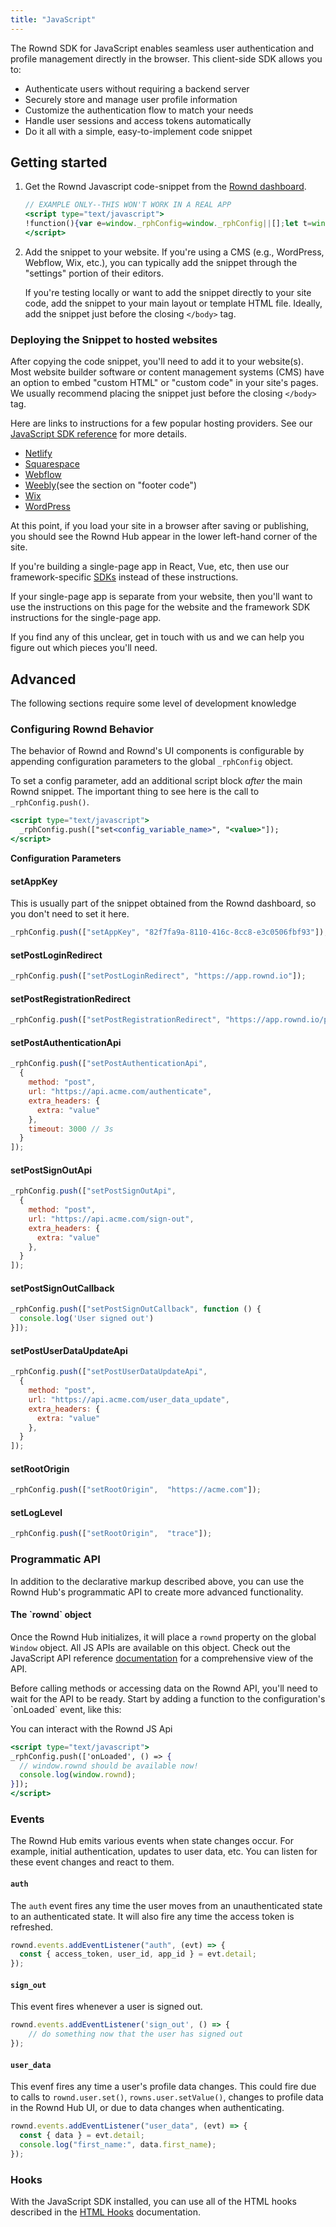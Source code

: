 ```yaml
---
title: "JavaScript"
---
```


The Rownd SDK for JavaScript enables seamless user authentication and profile management directly in the browser. This client-side SDK allows you to:
- Authenticate users without requiring a backend server
- Securely store and manage user profile information
- Customize the authentication flow to match your needs
- Handle user sessions and access tokens automatically
- Do it all with a simple, easy-to-implement code snippet

## Getting started

1.  Get the Rownd Javascript code-snippet from the
    [Rownd dashboard](https://app.rownd.io).

    ```jsx
    // EXAMPLE ONLY--THIS WON'T WORK IN A REAL APP
    <script type="text/javascript">
    !function(){var e=window._rphConfig=window._rphConfig||[];let t=window.localStorage.getItem("rph_base_url_override")||"https://hub.rownd.io";e.push(["setBaseUrl",t]);var r=document,s=r.createElement("script")=r.getElementsByTagName("script")[0];s.type="text/javascript",s.async=!0,s.src=t+"/static/scripts/rph.js",a&amp;&amp;a.parentNode?a.parentNode.insertBefore(s,a):r.body.appendChild(s)}();
    </script>
    ```

2.  Add the snippet to your website. If you're using a CMS (e.g., WordPress,
    Webflow, Wix, etc.), you can typically add the snippet through the
    "settings" portion of their editors.  
    
     If you're testing locally or want to add the snippet directly to your site code,
    add the snippet to your main layout or template HTML file. Ideally, add the snippet
    just before the closing `</body>` tag.

### Deploying the Snippet to hosted websites

After copying the code snippet, you'll need to add it to your website(s). Most
website builder software or content management systems (CMS) have an option to
embed "custom HTML" or "custom code" in your site's pages. We usually recommend
placing the snippet just before the closing `</body>` tag.

Here are links to instructions for a few popular hosting providers. See our
[JavaScript SDK reference](/sdk-reference/web/javascript--browser) for more details.

- [Netlify](https://docs.netlify.com/site-deploys/post-processing/snippet-injection/)
- [Squarespace](https://support.squarespace.com/hc/en-us/articles/205815908)
- [Webflow](https://university.webflow.com/lesson/custom-code-in-the-head-and-body-tags)
- [Weebly](https://www.weebly.com/app/help/us/en/topics/descriptions-and-keywords)​ (see the section on "footer code")
- [Wix](https://support.wix.com/en/article/wix-editor-about-embeds-and-codes-on-your-site#embed-custom-code)
- [WordPress](sdk-reference/web/wordpress---woocommerce)

At this point, if you load your site in a browser after saving or publishing,
you should see the Rownd Hub appear in the lower left-hand corner of the site.

If you're building a single-page app in React, Vue, etc, then use our
framework-specific [SDKs](https://docs.rownd.io/sdk-reference/web/overview) instead of these instructions.

If your single-page app is separate from your website, then you'll want to use
the instructions on this page for the website and the framework SDK instructions
for the single-page app.

If you find any of this unclear, get in touch with us and we can help you figure
out which pieces you'll need.

## Advanced
The following sections require some level of development knowledge

###  Configuring Rownd Behavior

The behavior of Rownd and Rownd's UI components is configurable by appending configuration parameters to the global `_rphConfig` object.

To set a config parameter, add an additional script block _after_ the main Rownd snippet. The important thing to see here is the call to `_rphConfig.push()`.

```jsx
<script type="text/javascript">
  _rphConfig.push(["set<config_variable_name>", "<value>"]);
</script>
```

**Configuration Parameters**

#### setAppKey

<Snippet file="web/params/app-key.mdx" />

<Info>This is usually part of the snippet obtained from the Rownd dashboard, so you don't need to set it here.</Info>

```jsx Example
_rphConfig.push(["setAppKey", "82f7fa9a-8110-416c-8cc8-e3c0506fbf93"]);
```

#### setPostLoginRedirect

<Snippet file="web/params/post-login-redirect.mdx" />

```jsx Example
_rphConfig.push(["setPostLoginRedirect", "https://app.rownd.io"]);
```

#### setPostRegistrationRedirect

<Snippet file="web/params/post-registration-redirect.mdx" />

```jsx Example
_rphConfig.push(["setPostRegistrationRedirect", "https://app.rownd.io/post-registration"]);
```

#### setPostAuthenticationApi

<Snippet file="web/params/post-authentication-api.mdx" />

```jsx Example
_rphConfig.push(["setPostAuthenticationApi",
  {
    method: "post",
    url: "https://api.acme.com/authenticate",
    extra_headers: {
      extra: "value"
    },
    timeout: 3000 // 3s
  }
]);
```

#### setPostSignOutApi

<Snippet file="web/params/post-sign-out-api.mdx" />

```jsx Example
_rphConfig.push(["setPostSignOutApi",
  {
    method: "post",
    url: "https://api.acme.com/sign-out",
    extra_headers: {
      extra: "value"
    },
  }
]);
```

#### setPostSignOutCallback

<Snippet file="web/params/post-sign-out-callback.mdx" />

```jsx Example
_rphConfig.push(["setPostSignOutCallback", function () {
  console.log('User signed out')
}]);
```

#### setPostUserDataUpdateApi

<Snippet file="web/params/post-user-data-update-api.mdx" />

```jsx Example
_rphConfig.push(["setPostUserDataUpdateApi",
  {
    method: "post",
    url: "https://api.acme.com/user_data_update",
    extra_headers: {
      extra: "value"
    },
  }
]);
```

#### setRootOrigin

<Snippet file="web/params/root-origin.mdx" />

```jsx Example
_rphConfig.push(["setRootOrigin",  "https://acme.com"]);
```

#### setLogLevel

<Snippet file="web/params/log-level.mdx" />

```jsx Example
_rphConfig.push(["setRootOrigin",  "trace"]);
```

### Programmatic API

In addition to the declarative markup described above, you can use the Rownd
Hub's programmatic API to create more advanced functionality.

#### The \`rownd\` object

Once the Rownd Hub initializes, it will place a `rownd` property on the global
`Window` object. All JS APIs are available on this object. Check out the JavaScript API reference [documentation](/sdk-reference/web/javascript--api-reference) for a comprehensive view of the API.

<Info>
Before calling methods or accessing data on the Rownd API, you'll need to wait
for the API to be ready. Start by adding a function to the configuration's
`onLoaded` event, like this:

You can interact with the Rownd JS Api

```jsx
<script type="text/javascript">
_rphConfig.push(['onLoaded', () => {
  // window.rownd should be available now!
  console.log(window.rownd);
}]);
</script>
```
</Info>

### Events

The Rownd Hub emits various events when state changes occur. For example,
initial authentication, updates to user data, etc. You can listen for these
event changes and react to them.

#### `auth`
The `auth` event fires any time the user moves from an
unauthenticated state to an authenticated state. It will also fire any time the
access token is refreshed.

```jsx
rownd.events.addEventListener("auth", (evt) => {
  const { access_token, user_id, app_id } = evt.detail;
});
```

#### `sign_out`
This event fires whenever a user is signed out.

```jsx
rownd.events.addEventListener('sign_out', () => {
    // do something now that the user has signed out
});
```

#### `user_data`
This evenf fires any time a user's profile data changes. This could fire due to calls to `rownd.user.set()`, `rowns.user.setValue()`, changes to profile data in the Rownd Hub UI, or due to data changes when authenticating.

```jsx
rownd.events.addEventListener("user_data", (evt) => {
  const { data } = evt.detail;
  console.log("first_name:", data.first_name);
});
```

### Hooks

With the JavaScript SDK installed, you can use all of the HTML hooks described in the [HTML Hooks](/sdk-reference/web/html) documentation. 
